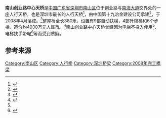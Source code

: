 {{Infobox_Bridge
|bridge_name=南山创业路中心天桥
|native_name=
|image=南山创业路中心天桥01.jpg
|image_size=
|caption=从天桥的东侧拍摄的照片
|official_name=
|carries=
|crosses=
|locale=[[广东省|广东省]][[深圳市|深圳市]][[南山区_(深圳市)|南山区]]
|maint=保利物业集团<ref>{{cite web|url=http://www.shenzhenpoly.com/detail.aspx?cid=1571|title=南山创业路中心天桥|work=保利物业集团|accessdate=2013-11-30|deadurl=yes|archiveurl=https://web.archive.org/web/20131203083540/http://www.shenzhenpoly.com/detail.aspx?cid=1571|archivedate=2013-12-03}}</ref>
|id=
|design=[[人行天桥|人行天桥]]
|mainspan=
|length=约380米
|width=
|height=
|load=
|clearance=
|below=
|aadtraffic=
|traffic=
|designed_by=
|begin=
|complete=2008年4月
|open=
|closed= 
|destruction=
|toll=
|also_known_as=
|map_cue=
|map_image=
|map_text=
|map_width= 
|coordinates=
|lat=
|long=
|extra=
}}
'''南山创业路中心天桥'''是[[中国|中国]][[广东省|广东省]][[深圳市|深圳市]][[南山区_(深圳市)|南山区]]位于创业路与[[南海大道_(深圳市)|南海大道]]交界处的一座人行天桥，也是深圳市最长的人行天桥<ref>{{cite news |url=http://news.sina.com.cn/o/2007-12-12/063913063676s.shtml |title=深圳最长人行天桥下月落成 |date=2007-12-12 |accessdate=2013-11-08 |archive-date=2016-03-04 |archive-url=https://web.archive.org/web/20160304220833/http://news.sina.com.cn/o/2007-12-12/063913063676s.shtml |dead-url=no }}</ref>，由中国第十九冶金建设公司承建<ref>{{cite web |url=http://zgyj.org.cn/jiaoliu/12465.html |title=“西部铁军”：情系南粤鼓征帆 |author=罗志贵 |date=2013-04-17 |accessdate=2013-11-30 |quote=2008年投入使用的深圳南山区创业路街区改造中心人行天桥被誉为“亚洲最大的人行天桥”； |archive-url=https://web.archive.org/web/20131203090003/http://zgyj.org.cn/jiaoliu/12465.html |archive-date=2013-12-03 |dead-url=yes }}</ref>，于2008年4月落成。<ref>{{cite news |url=http://sztqb.sznews.com/html/2008-04/14/content_131806.htm |title=南山区又添亮丽风景线 |date=2008-04-14 |accessdate=2013-11-08 |publisher=[[深圳特区报|深圳特区报]] |deadurl=yes |archiveurl=https://web.archive.org/web/20131203071441/http://sztqb.sznews.com/html/2008-04/14/content_131806.htm |archivedate=2013-12-03 }}</ref>整座桥全长380米，设置有9部自动扶梯，4部升降梯和6个步梯，造价约4000万元人民币。<ref name="南方网">{{cite news |url=http://sznews.oeeee.com/a/20081023/655985.html |title=公帑大挥霍 南山创业路中心天桥超豪华 |date=2008-10-23 |accessdate=2013-11-08 |publisher=南方网 |deadurl=yes |archiveurl=https://web.archive.org/web/20131211055735/http://sznews.oeeee.com/a/20081023/655985.html |archivedate=2013-12-11 }}</ref>南山创业路中心天桥曾经因为电梯不投入使用<ref name="南方网" />、电梯扶手带电<ref>{{cite news |url=http://szsb.sznews.com/html/2011-12/06/content_1852621.htm |title=人行天桥手扶电梯频频“放电” |author=赵根生 |date=2011-12-06 |accessdate=2013-11-08 |publisher=[[深圳商报|深圳商报]] |deadurl=yes |archiveurl=https://web.archive.org/web/20120307002129/http://szsb.sznews.com/html/2011-12/06/content_1852621.htm |archivedate=2012-03-07 }}</ref>等而受到质疑。

== 参考来源 ==
{{reflist|2}}

{{桥梁小作品}}

[[Category:南山区|Category:南山区]]
[[Category:人行桥|Category:人行桥]]
[[Category:深圳桥梁|Category:深圳桥梁]]
[[Category:2008年完工橋梁|Category:2008年完工橋梁]]
